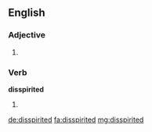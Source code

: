 ==English==

===Adjective===
{{head|en|verb form}}

# {{alternative spelling of|dispirited}}

===Verb===
'''disspirited'''

# {{en-past of|disspirit}} {{alternative spelling of|dispirited}}

[[de:disspirited]]
[[fa:disspirited]]
[[mg:disspirited]]